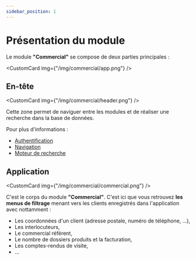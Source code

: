```yaml
---
sidebar_position: 1
---
```



# Présentation du module

Le module **"Commercial"** se compose de deux parties principales :

<CustomCard img={"/img/commercial/app.png"} />

## En-tête

<CustomCard img={"/img/commercial/header.png"} />

Cette zone permet de naviguer entre les modules et de réaliser une recherche dans la base de données.

Pour plus d'informations :

- [Authentification](/docs/en-tête/authentification)
- [Navigation](/docs/en-tête/navigation)
- [Moteur de recherche](/docs/en-tête/searchBar)

## Application

<CustomCard img={"/img/commercial/commercial.png"} />

C'est le corps du module **"Commercial"**. C'est ici que vous retrouvez **les menus de filtrage** menant vers les clients enregistrés dans l'application avec nottamment :

- Les coordonnées d'un client (adresse postale, numéro de téléphone, ...),
- Les interlocuteurs,
- Le commercial référent,
- Le nombre de dossiers produits et la facturation,
- Les comptes-rendus de visite,
- ...
